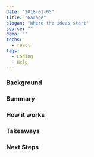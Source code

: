 ---
date: "2018-01-05"
title: "Garage"
slogan: "Where the ideas start"
source: ""
demo: ""
techs:
  - react
tags:
  - Coding
  - Help
---

### Background

### Summary

### How it works

### Takeaways

### Next Steps